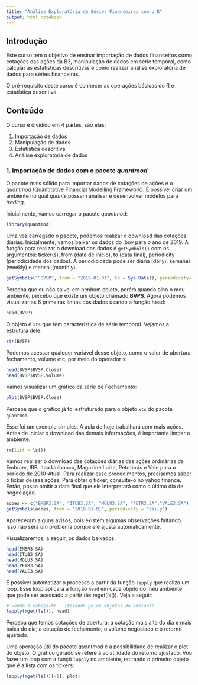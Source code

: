 ```yaml
---
title: "Análise Exploratória de Séries Financeiras com o R"
output: html_notebook
---
```


## Introdução

Este curso tem o objetivo de ensinar importação de dados financeiros como cotações das ações da B3, manipulação de dados em série temporal, como calcular as estatísticas descritivas e como realizar análise exploratória de dados para séries financeiras.

O pré-requisito deste curso é conhecer as operações básicas do R e estatística descritiva. 

## Conteúdo

O curso é dividido em 4 partes, são elas:

1.  Importação de dados
2.  Manipulação de dados 
3.  Estatística descritiva
4.  Análise exploratória de dados

### 1. Importação de dados com o pacote *quantmod*

O pacote mais sólido para importar dados de cotações de ações é o *quantmod* (Quantitative Financial Modelling Framework). É possível criar um ambiente no qual *quants* possam analisar e desenvolver modelos para *trading*. 

Inicialmente, vamos carregar o pacote *quantmod*:

```r
library(quantmod)
```

Uma vez carregado o pacote, podemos realizar o download das cotações diárias.
Inicialmente, vamos baixar os dados do Ibov para o ano de 2019. A função para realizar o download dos dados é `getSymbols()` com os argumentos: ticker(s), from (data de início), to (data final), periodicity (periodicidade dos dados). A periodicidade pode ser diária (daily), semanal (weekly) e mensal (monthly).

```r
getSymbols("^BVSP", from = "2019-01-01", to = Sys.Date(), periodicity='daily')
```

Perceba que eu não salvei em nenhum objeto, porém quando olho o meu ambiente, percebo que existe um objeto chamado **BVPS**. 
Agora podemos visualizar as 6 primeiras linhas dos dados usando a função head:

```r
head(BVSP)
```

O objeto é `xts` que tem característica de série temporal. 
Vejamos a estrutura dele:

```r
str(BVSP)
```

Podemos acessar qualquer variável desse objeto, como o valor de abertura, fechamento, volume etc, por meio do operador `$`:

```r
head(BVSP$BVSP.Close)
head(BVSP$BVSP.Volume)
```

Vamos visualizar um gráfico da série de Fechamento:

```r
plot(BVSP$BVSP.Close)
```

Perceba que o gráfico já foi estruturado para o objeto `xts` do pacote `quantmod`.

Esse foi um exemplo simples. A aula de hoje trabalhará com mais ações. Antes de iniciar o download das demais informações, é importante limpar o ambiente. 

```r
rm(list = ls())
```

Vamos realizar o download das cotações diárias das ações ordinárias da Embraer, IRB, Itau Unibanco, Magazine Luiza, Petrobrás e Vale para o período de 2010-Atual. Para realizar esse procedimentos, precisamos saber o ticker dessas ações. Para obter o ticker, consulte-o no yahoo finance. Então, posso omitir a data final que ele interpretará como o último dia de negociação. 

```r
acoes <- c("EMBR3.SA", "ITUB3.SA", "MGLU3.SA", "PETR3.SA","VALE3.SA")
getSymbols(acoes, from = "2010-01-01", periodicity = "daily")
```

Apareceram alguns avisos, pois existem algumas observações faltando. Isso não será um problema porque ele ajusta automaticamente. 

Visualizaremos, a seguir, os dados baixados:
```r
head(EMBR3.SA)
head(ITUB3.SA)
head(MGLU3.SA)
head(PETR3.SA)
head(VALE3.SA)
```

É possível automatizar o processo a partir da função `lapply` que realiza um loop. Esse loop aplicará a função `head` em cada objeto do meu ambiente que pode ser acessado a partir de: mget(ls()). Veja a seguir: 

```r
# vendo o cabeçalho - iterando pelos objetos do ambiente
lapply(mget(ls()), head)
```

Perceba que temos cotações de abertura; a cotação mais alta do dia e mais baixa do dia; a cotação de fechamento; o volume negociado e o retorno ajustado. 

Uma operação útil do pacote *quantmod* é a possibilidade de realizar o plot do objeto. O gráfico gerado se refere à volatilidade do retorno ajustado. Vou fazer um loop com a funçõ `lapply` no ambiente, retirando o primeiro objeto que é a lista com os tickers:

```r
lapply(mget(ls())[-1], plot)
```


